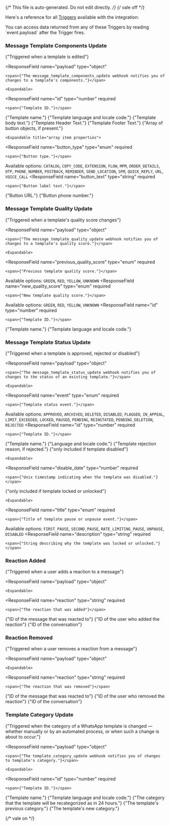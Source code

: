 {/* This file is auto-generated. Do not edit directly. */}
{/* vale off */}

Here's a reference for all [Triggers](/learn/reference/triggers/) available with the integration:


<Tip>
You can access data returned from any of these Triggers by reading `event.payload` after the Trigger fires.
</Tip>


### Message Template Components Update

<span>{"Triggered when a template is edited"}</span>

  <ResponseField
    name="payload"
    type="object"
  >
    <span>{"The message_template_components_update webhook notifies you of changes to a template's components."}</span>

    <Expandable>
  <ResponseField
    name="id"
    type="number"
    required
  >
    <span>{"Template ID."}</span>
  </ResponseField>
  <ResponseField
    name="name"
    type="string"
    required
  >
    <span>{"Template name."}</span>
  </ResponseField>
  <ResponseField
    name="language"
    type="string"
    required
  >
    <span>{"Template language and locale code."}</span>
  </ResponseField>
  <ResponseField
    name="element"
    type="string"
    required
  >
    <span>{"Template body text."}</span>
  </ResponseField>
  <ResponseField
    name="title"
    type="string"
  >
    <span>{"Template Header Text."}</span>
  </ResponseField>
  <ResponseField
    name="footer"
    type="string"
  >
    <span>{"Template Footer Text."}</span>
  </ResponseField>
  <ResponseField
    name="buttons"
    type="array"
  >
    <span>{"Array of button objects, if present."}</span>

    <Expandable title="array item properties">
  <ResponseField
    name="button_type"
    type="enum<string>"
    required
  >
    <span>{"Button type."}</span>

Available options: `CATALOG`, `COPY_CODE`, `EXTENSION`, `FLOW`, `MPM`, `ORDER_DETAILS`, `OTP`, `PHONE_NUMBER`, `POSTBACK`, `REMINDER`, `SEND_LOCATION`, `SPM`, `QUICK_REPLY`, `URL`, `VOICE_CALL`
  </ResponseField>
  <ResponseField
    name="button_text"
    type="string"
    required
  >
    <span>{"Button label text."}</span>
  </ResponseField>
  <ResponseField
    name="button_url"
    type="string"
  >
    <span>{"Button URL."}</span>
  </ResponseField>
  <ResponseField
    name="button_phone_number"
    type="string"
  >
    <span>{"Button phone number."}</span>
  </ResponseField>
    </Expandable>
  </ResponseField>
    </Expandable>
  </ResponseField>

### Message Template Quality Update

<span>{"Triggered when a template's quality score changes"}</span>

  <ResponseField
    name="payload"
    type="object"
  >
    <span>{"The message_template_quality_update webhook notifies you of changes to a template's quality score."}</span>

    <Expandable>
  <ResponseField
    name="previous_quality_score"
    type="enum<string>"
    required
  >
    <span>{"Previous template quality score."}</span>

Available options: `GREEN`, `RED`, `YELLOW`, `UNKNOWN`
  </ResponseField>
  <ResponseField
    name="new_quality_score"
    type="enum<string>"
    required
  >
    <span>{"New template quality score."}</span>

Available options: `GREEN`, `RED`, `YELLOW`, `UNKNOWN`
  </ResponseField>
  <ResponseField
    name="id"
    type="number"
    required
  >
    <span>{"Template ID."}</span>
  </ResponseField>
  <ResponseField
    name="name"
    type="string"
    required
  >
    <span>{"Template name."}</span>
  </ResponseField>
  <ResponseField
    name="language"
    type="string"
    required
  >
    <span>{"Template language and locale code."}</span>
  </ResponseField>
    </Expandable>
  </ResponseField>

### Message Template Status Update

<span>{"Triggered when a template is approved, rejected or disabled"}</span>

  <ResponseField
    name="payload"
    type="object"
  >
    <span>{"The message_template_status_update webhook notifies you of changes to the status of an existing template."}</span>

    <Expandable>
  <ResponseField
    name="event"
    type="enum<string>"
    required
  >
    <span>{"Template status event."}</span>

Available options: `APPROVED`, `ARCHIVED`, `DELETED`, `DISABLED`, `FLAGGED`, `IN_APPEAL`, `LIMIT_EXCEEDED`, `LOCKED`, `PAUSED`, `PENDING`, `REINSTATED`, `PENDING_DELETION`, `REJECTED`
  </ResponseField>
  <ResponseField
    name="id"
    type="number"
    required
  >
    <span>{"Template ID."}</span>
  </ResponseField>
  <ResponseField
    name="name"
    type="string"
    required
  >
    <span>{"Template name."}</span>
  </ResponseField>
  <ResponseField
    name="language"
    type="string"
    required
  >
    <span>{"Language and locale code."}</span>
  </ResponseField>
  <ResponseField
    name="reason"
    type="string | null"
    required
  >
    <span>{"Template rejection reason, if rejected."}</span>
  </ResponseField>
  <ResponseField
    name="disable_info"
    type="object"
  >
    <span>{"only included if template disabled"}</span>

    <Expandable>
  <ResponseField
    name="disable_date"
    type="number"
    required
  >
    <span>{"Unix timestamp indicating when the template was disabled."}</span>
  </ResponseField>
    </Expandable>
  </ResponseField>
  <ResponseField
    name="other_info"
    type="object"
  >
    <span>{"only included if template locked or unlocked"}</span>

    <Expandable>
  <ResponseField
    name="title"
    type="enum<string>"
    required
  >
    <span>{"Title of template pause or unpause event."}</span>

Available options: `FIRST_PAUSE`, `SECOND_PAUSE`, `RATE_LIMITING_PAUSE`, `UNPAUSE`, `DISABLED`
  </ResponseField>
  <ResponseField
    name="description"
    type="string"
    required
  >
    <span>{"String describing why the template was locked or unlocked."}</span>
  </ResponseField>
    </Expandable>
  </ResponseField>
    </Expandable>
  </ResponseField>

### Reaction Added

<span>{"Triggered when a user adds a reaction to a message"}</span>

  <ResponseField
    name="payload"
    type="object"
  >
    

    <Expandable>
  <ResponseField
    name="reaction"
    type="string"
    required
  >
    <span>{"The reaction that was added"}</span>
  </ResponseField>
  <ResponseField
    name="messageId"
    type="string"
    required
  >
    <span>{"ID of the message that was reacted to"}</span>
  </ResponseField>
  <ResponseField
    name="userId"
    type="string"
  >
    <span>{"ID of the user who added the reaction"}</span>
  </ResponseField>
  <ResponseField
    name="conversationId"
    type="string"
  >
    <span>{"ID of the conversation"}</span>
  </ResponseField>
    </Expandable>
  </ResponseField>

### Reaction Removed

<span>{"Triggered when a user removes a reaction from a message"}</span>

  <ResponseField
    name="payload"
    type="object"
  >
    

    <Expandable>
  <ResponseField
    name="reaction"
    type="string"
    required
  >
    <span>{"The reaction that was removed"}</span>
  </ResponseField>
  <ResponseField
    name="messageId"
    type="string"
    required
  >
    <span>{"ID of the message that was reacted to"}</span>
  </ResponseField>
  <ResponseField
    name="userId"
    type="string"
  >
    <span>{"ID of the user who removed the reaction"}</span>
  </ResponseField>
  <ResponseField
    name="conversationId"
    type="string"
  >
    <span>{"ID of the conversation"}</span>
  </ResponseField>
    </Expandable>
  </ResponseField>

### Template Category Update

<span>{"Triggered when the category of a WhatsApp template is changed — whether manually or by an automated process, or when such a change is about to occur."}</span>

  <ResponseField
    name="payload"
    type="object"
  >
    <span>{"The template_category_update webhook notifies you of changes to template's category."}</span>

    <Expandable>
  <ResponseField
    name="id"
    type="number"
    required
  >
    <span>{"Template ID."}</span>
  </ResponseField>
  <ResponseField
    name="name"
    type="string"
    required
  >
    <span>{"Template name."}</span>
  </ResponseField>
  <ResponseField
    name="language"
    type="string"
    required
  >
    <span>{"Template language and locale code."}</span>
  </ResponseField>
  <ResponseField
    name="correct_category"
    type="string"
  >
    <span>{"The category that the template will be recategorized as in 24 hours."}</span>
  </ResponseField>
  <ResponseField
    name="previous_category"
    type="string"
  >
    <span>{"The template's previous category."}</span>
  </ResponseField>
  <ResponseField
    name="new_category"
    type="string"
  >
    <span>{"The template's new category."}</span>
  </ResponseField>
    </Expandable>
  </ResponseField>


{/* vale on */}